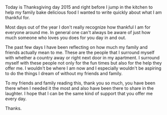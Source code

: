 
Today is Thanksgiving day 2015 and right before I jump in the kitchen to help my
family bake delicious food I wanted to write quickly about what I am thankful
for.

Most days out of the year I don't really recognize how thankful I am for
everyone around me. In general one can't always be aware of just how much
someone who loves you does for you day in and out.

The past few days I have been reflecting on how much my family and friends
actually mean to me. These are the people that I surround myself with whether a
country away or right next door in my apartment. I surround myself with these
people not only for the fun times but also for the help they offer me. I
wouldn't be where I am now and I especially wouldn't be aspiring to do the
things I dream of without my friends and family.

To my friends and family reading this, thank you so much, you have been there
when I needed it the most and also have been there to share in the laughter. I
hope that I can be the same kind of support that you offer me every day.

Thanks.
